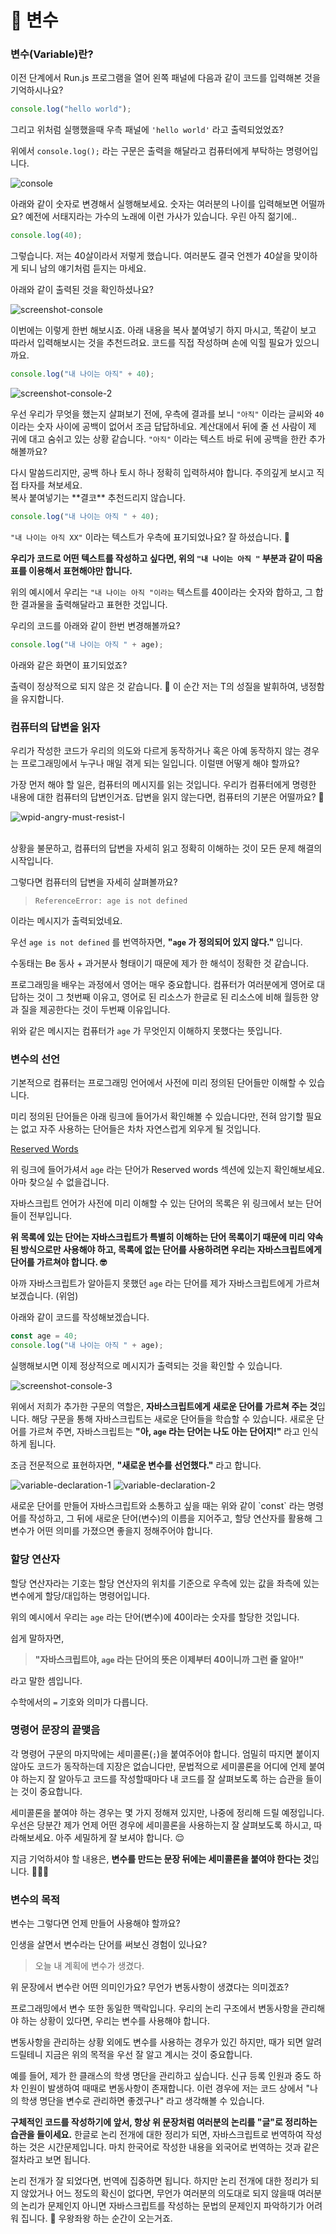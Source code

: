 # 📗 변수

### 변수(Variable)란?

이전 단계에서 Run.js 프로그램을 열어 왼쪽 패널에 다음과 같이 코드를 입력해본 것을 기억하시나요?

```javascript
console.log("hello world");
```

그리고 위처럼 실행했을때 우측 패널에 `'hello world'` 라고 출력되었었죠?

위에서 `console.log();` 라는 구문은 출력을 해달라고 컴퓨터에게 부탁하는 명령어입니다.

![console](/images/posts/console.svg)

아래와 같이 숫자로 변경해서 실행해보세요. 숫자는 여러분의 나이를 입력해보면 어떨까요? 예전에 서태지라는 가수의 노래에 이런 가사가 있습니다. 우린 아직 젊기에..

```javascript
console.log(40);
```

그렇습니다. 저는 40살이라서 저렇게 했습니다. 여러분도 결국 언젠가 40살을 맞이하게 되니 남의 얘기처럼 듣지는 마세요.

아래와 같이 출력된 것을 확인하셨나요?

![screenshot-console](/images/posts/screenshot-console.png)

이번에는 이렇게 한번 해보시죠. 아래 내용을 복사 붙여넣기 하지 마시고, 똑같이 보고 따라서 입력해보시는 것을 추천드려요. 코드를 직접 작성하며 손에 익힐 필요가 있으니까요.

```javascript
console.log("내 나이는 아직" + 40);
```

![screenshot-console-2](/images/posts/screenshot-console-2.png)

우선 우리가 무엇을 했는지 살펴보기 전에, 우측에 결과를 보니 `"아직"` 이라는 글씨와 `40` 이라는 숫자 사이에 공백이 없어서 조금 답답하네요. 계산대에서 뒤에 줄 선 사람이 제 귀에 대고 숨쉬고 있는 상황 같습니다. `"아직"` 이라는 텍스트 바로 뒤에 공백을 한칸 추가해볼까요?

<Callout>
  다시 말씀드리지만, 공백 하나 토시 하나 정확히 입력하셔야 합니다. 주의깊게
  보시고 직접 타자를 쳐보세요. <br />
  복사 붙여넣기는 **결코** 추천드리지 않습니다.
</Callout>

```javascript
console.log("내 나이는 아직 " + 40);
```

`"내 나이는 아직 XX"` 이라는 텍스트가 우측에 표기되었나요? 잘 하셨습니다. 💫

**우리가 코드로 어떤 텍스트를 작성하고 싶다면, 위의 `"내 나이는 아직 "` 부분과 같이 따옴표를 이용해서 표현해야만 합니다.**

위의 예시에서 우리는 `"내 나이는 아직 "이라는` 텍스트를 40이라는 숫자와 합하고, 그 합한 결과물을 출력해달라고 표현한 것입니다.

우리의 코드를 아래와 같이 한번 변경해볼까요?

```javascript
console.log("내 나이는 아직 " + age);
```

아래와 같은 화면이 표기되었죠?

출력이 정상적으로 되지 않은 것 같습니다. 🤯 이 순간 저는 T의 성질을 발휘하여, 냉정함을 유지합니다.

### 컴퓨터의 답변을 읽자

우리가 작성한 코드가 우리의 의도와 다르게 동작하거나 혹은 아예 동작하지 않는 경우는 프로그래밍에서 누구나 매일 겪게 되는 일입니다. 이럴땐 어떻게 해야 할까요?

가장 먼저 해야 할 일은, 컴퓨터의 메시지를 읽는 것입니다. 우리가 컴퓨터에게 명령한 내용에 대한 컴퓨터의 답변인거죠. 답변을 읽지 않는다면, 컴퓨터의 기분은 어떨까요? 🧐

![wpid-angry-must-resist-l](/images/posts/wpid-angry-must-resist-l.webp)

<br />

<Callout>
  상황을 불문하고, 컴퓨터의 답변을 자세히 읽고 정확히 이해하는 것이 모든 문제
  해결의 시작입니다.
</Callout>

그렇다면 컴퓨터의 답변을 자세히 살펴볼까요?

> `ReferenceError: age is not defined`

이라는 메시지가 출력되었네요.

우선 `age is not defined` 를 번역하자면, **"`age` 가 정의되어 있지 않다."** 입니다.

수동태는 Be 동사 + 과거분사 형태이기 때문에 제가 한 해석이 정확한 것 같습니다.

<Callout>
  프로그래밍을 배우는 과정에서 영어는 매우 중요합니다. 컴퓨터가 여러분에게
  영어로 대답하는 것이 그 첫번째 이유고, 영어로 된 리소스가 한글로 된 리소스에
  비해 월등한 양과 질을 제공한다는 것이 두번째 이유입니다.
</Callout>

위와 같은 메시지는 컴퓨터가 `age` 가 무엇인지 이해하지 못했다는 뜻입니다.

### 변수의 선언

기본적으로 컴퓨터는 프로그래밍 언어에서 사전에 미리 정의된 단어들만 이해할 수 있습니다.

미리 정의된 단어들은 아래 링크에 들어가서 확인해볼 수 있습니다만, 전혀 암기할 필요는 없고 자주 사용하는 단어들은 차차 자연스럽게 외우게 될 것입니다.

[Reserved Words](https://developer.mozilla.org/en-US/docs/Web/JavaScript/Reference/Lexical_grammar#reserved_words "reserved-words")

위 링크에 들어가셔서 `age` 라는 단어가 Reserved words 섹션에 있는지 확인해보세요. 아마 찾으실 수 없을겁니다.

자바스크립트 언어가 사전에 미리 이해할 수 있는 단어의 목록은 위 링크에서 보는 단어들이 전부입니다.

**위 목록에 있는 단어는 자바스크립트가 특별히 이해하는 단어 목록이기 때문에 미리 약속된 방식으로만 사용해야 하고, 목록에 없는 단어를 사용하려면 우리는 자바스크립트에게 단어를 가르쳐야 합니다. 🤓**

아까 자바스크립트가 알아듣지 못했던 `age` 라는 단어를 제가 자바스크립트에게 가르쳐 보겠습니다. (위엄)

아래와 같이 코드를 작성해보겠습니다.

```javascript
const age = 40;
console.log("내 나이는 아직 " + age);
```

실행해보시면 이제 정상적으로 메시지가 출력되는 것을 확인할 수 있습니다.

![screenshot-console-3](/images/posts/screenshot-console-3.png)

위에서 저희가 추가한 구문의 역할은, **자바스크립트에게 새로운 단어를 가르쳐 주는 것**입니다. 해당 구문을 통해 자바스크립트는 새로운 단어들을 학습할 수 있습니다. 새로운 단어를 가르쳐 주면, 자바스크립트는 **"아, `age` 라는 단어는 나도 아는 단어지!"** 라고 인식하게 됩니다.

조금 전문적으로 표현하자면, **"새로운 변수를 선언했다."** 라고 합니다.

![variable-declaration-1](/images/posts/variable-declaration-1.svg)
![variable-declaration-2](/images/posts/variable-declaration-2.svg)

<Callout>
  새로운 단어를 만들어 자바스크립트와 소통하고 싶을 때는 위와 같이 `const` 라는
  명령어를 작성하고, 그 뒤에 새로운 단어(변수)의 이름을 지어주고, 할당 연산자를
  활용해 그 변수가 어떤 의미를 가졌으면 좋을지 정해주어야 합니다.
</Callout>

### 할당 연산자

할당 연산자라는 기호는 할당 연산자의 위치를 기준으로 우측에 있는 값을 좌측에 있는 변수에게 할당/대입하는 명령어입니다.

위의 예시에서 우리는 `age` 라는 단어(변수)에 40이라는 숫자를 할당한 것입니다.

쉽게 말하자면,

> **"자바스크립트야, `age` 라는 단어의 뜻은 이제부터 40이니까 그런 줄 알아!"**

라고 말한 셈입니다.

<Callout>수학에서의 `=` 기호와 의미가 다릅니다.</Callout>

### 명령어 문장의 끝맺음

각 명령어 구문의 마지막에는 세미콜론(`;`)을 붙여주어야 합니다. 엄밀히 따지면 붙이지 않아도 코드가 동작하는데 지장은 없습니다만, 문법적으로 세미콜론을 어디에 언제 붙여야 하는지 잘 알아두고 코드를 작성할때마다 내 코드를 잘 살펴보도록 하는 습관을 들이는 것이 중요합니다.

세미콜론을 붙여야 하는 경우는 몇 가지 정해져 있지만, 나중에 정리해 드릴 예정입니다. 우선은 당분간 제가 언제 어떤 경우에 세미콜론을 사용하는지 잘 살펴보도록 하시고, 따라해보세요. 아주 세밀하게 잘 보셔야 합니다. 😌

지금 기억하셔야 할 내용은, **변수를 만드는 문장 뒤에는 세미콜론을 붙여야 한다는 것**입니다. 💁🏻‍♂️

### 변수의 목적

변수는 그렇다면 언제 만들어 사용해야 할까요?

인생을 살면서 변수라는 단어를 써보신 경험이 있나요?

> 오늘 내 계획에 변수가 생겼다.

위 문장에서 변수란 어떤 의미인가요? 무언가 변동사항이 생겼다는 의미겠죠?

프로그래밍에서 변수 또한 동일한 맥락입니다. 우리의 논리 구조에서 변동사항을 관리해야 하는 상황이 있다면, 우리는 변수를 사용해야 합니다.

<Callout>
  변동사항을 관리하는 상황 외에도 변수를 사용하는 경우가 있긴 하지만, 때가 되면
  알려드릴테니 지금은 위의 목적을 우선 잘 알고 계시는 것이 중요합니다.
</Callout>

예를 들어, 제가 한 클래스의 학생 명단을 관리하고 싶습니다. 신규 등록 인원과 중도 하차 인원이 발생하여 때때로 변동사항이 존재합니다. 이런 경우에 저는 코드 상에서 "나의 학생 명단을 변수로 관리하면 좋겠구나" 라고 생각해볼 수 있습니다.

**구체적인 코드를 작성하기에 앞서, 항상 위 문장처럼 여러분의 논리를 "글"로 정리하는 습관을 들이세요.** 한글로 논리 전개에 대한 정리가 되면, 자바스크립트로 번역하여 작성하는 것은 시간문제입니다. 마치 한국어로 작성한 내용을 외국어로 번역하는 것과 같은 절차라고 보면 됩니다.

논리 전개가 잘 되었다면, 번역에 집중하면 됩니다. 하지만 논리 전개에 대한 정리가 되지 않았거나 어느 정도의 확신이 없다면, 무언가 여러분의 의도대로 되지 않을때 여러분의 논리가 문제인지 아니면 자바스크립트를 작성하는 문법의 문제인지 파악하기가 어려워 집니다. 🧐 우왕좌왕 하는 순간이 오는거죠.
